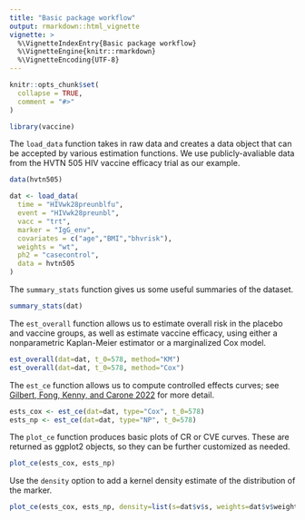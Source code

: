```yaml
---
title: "Basic package workflow"
output: rmarkdown::html_vignette
vignette: >
  %\VignetteIndexEntry{Basic package workflow}
  %\VignetteEngine{knitr::rmarkdown}
  %\VignetteEncoding{UTF-8}
---
```


```r
knitr::opts_chunk$set(
  collapse = TRUE,
  comment = "#>"
)
```

```r

library(vaccine)

```

The `load_data` function takes in raw data and creates a data object that can be accepted by various estimation functions. We use publicly-avaliable data from the HVTN 505 HIV vaccine efficacy trial as our example.

```r

data(hvtn505)

dat <- load_data(
  time = "HIVwk28preunblfu",
  event = "HIVwk28preunbl",
  vacc = "trt",
  marker = "IgG_env",
  covariates = c("age","BMI","bhvrisk"),
  weights = "wt",
  ph2 = "casecontrol",
  data = hvtn505
)

```

The `summary_stats` function gives us some useful summaries of the dataset.

```r

summary_stats(dat)

```

The `est_overall` function allows us to estimate overall risk in the placebo and vaccine groups, as well as estimate vaccine efficacy, using either a nonparametric Kaplan-Meier estimator or a marginalized Cox model.

```r

est_overall(dat=dat, t_0=578, method="KM")
est_overall(dat=dat, t_0=578, method="Cox")

```

The `est_ce` function allows us to compute controlled effects curves; see [Gilbert, Fong, Kenny, and Carone 2022](https://academic.oup.com/biostatistics/advance-article-abstract/doi/10.1093/biostatistics/kxac24/6644798) for more detail.

```r

ests_cox <- est_ce(dat=dat, type="Cox", t_0=578)
ests_np <- est_ce(dat=dat, type="NP", t_0=578)

```

The `plot_ce` function produces basic plots of CR or CVE curves. These are returned as ggplot2 objects, so they can be further customized as needed.

```R

plot_ce(ests_cox, ests_np)

```

Use the `density` option to add a kernel density estimate of the distribution of the marker.

```R

plot_ce(ests_cox, ests_np, density=list(s=dat$v$s, weights=dat$v$weights))

```
